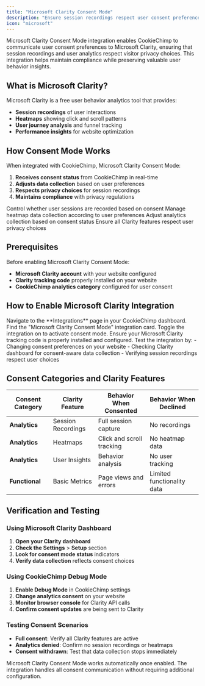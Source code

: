 ```yaml
---
title: "Microsoft Clarity Consent Mode"
description: "Ensure session recordings respect user consent preferences"
icon: "microsoft"
---
```


Microsoft Clarity Consent Mode integration enables CookieChimp to communicate user consent preferences to Microsoft Clarity, ensuring that session recordings and user analytics respect visitor privacy choices. This integration helps maintain compliance while preserving valuable user behavior insights.

## What is Microsoft Clarity?

Microsoft Clarity is a free user behavior analytics tool that provides:

- **Session recordings** of user interactions
- **Heatmaps** showing click and scroll patterns
- **User journey analysis** and funnel tracking
- **Performance insights** for website optimization

## How Consent Mode Works

When integrated with CookieChimp, Microsoft Clarity Consent Mode:

1. **Receives consent status** from CookieChimp in real-time
2. **Adjusts data collection** based on user preferences
3. **Respects privacy choices** for session recordings
4. **Maintains compliance** with privacy regulations

<CardGroup cols={2}>
  <Card title="Session Recordings" icon="video">
    Control whether user sessions are recorded based on consent
  </Card>
  
  <Card title="Heatmap Data" icon="fire">
    Manage heatmap data collection according to user preferences
  </Card>
  
  <Card title="Analytics Tracking" icon="chart-bar">
    Adjust analytics collection based on consent status
  </Card>
  
  <Card title="Privacy Compliance" icon="shield-check">
    Ensure all Clarity features respect user privacy choices
  </Card>
</CardGroup>

## Prerequisites

Before enabling Microsoft Clarity Consent Mode:

- **Microsoft Clarity account** with your website configured
- **Clarity tracking code** properly installed on your website
- **CookieChimp analytics category** configured for user consent

## How to Enable Microsoft Clarity Integration

<Steps>
  <Step title="Access Integrations Dashboard">
    Navigate to the **Integrations** page in your CookieChimp dashboard.
  </Step>

  <Step title="Locate Microsoft Clarity">
    Find the "Microsoft Clarity Consent Mode" integration card.
  </Step>

  <Step title="Enable the Integration">
    Toggle the integration on to activate consent mode.
  </Step>

  <Step title="Verify Configuration">
    Ensure your Microsoft Clarity tracking code is properly installed and configured.
  </Step>

  <Step title="Test Consent Handling">
    Test the integration by:
    - Changing consent preferences on your website
    - Checking Clarity dashboard for consent-aware data collection
    - Verifying session recordings respect user choices
  </Step>
</Steps>

## Consent Categories and Clarity Features

| Consent Category | Clarity Feature | Behavior When Consented | Behavior When Declined |
|-----------------|----------------|----------------------|----------------------|
| **Analytics** | Session Recordings | Full session capture | No recordings |
| **Analytics** | Heatmaps | Click and scroll tracking | No heatmap data |
| **Analytics** | User Insights | Behavior analysis | No user tracking |
| **Functional** | Basic Metrics | Page views and errors | Limited functionality data |

## Verification and Testing

### Using Microsoft Clarity Dashboard
1. **Open your Clarity dashboard**
2. **Check the Settings** > **Setup** section
3. **Look for consent mode status** indicators
4. **Verify data collection** reflects consent choices

### Using CookieChimp Debug Mode
1. **Enable Debug Mode** in CookieChimp settings
2. **Change analytics consent** on your website
3. **Monitor browser console** for Clarity API calls
4. **Confirm consent updates** are being sent to Clarity

### Testing Consent Scenarios
- **Full consent**: Verify all Clarity features are active
- **Analytics denied**: Confirm no session recordings or heatmaps
- **Consent withdrawn**: Test that data collection stops immediately

<Info>
  Microsoft Clarity Consent Mode works automatically once enabled. The integration handles all consent communication without requiring additional configuration.
</Info>
